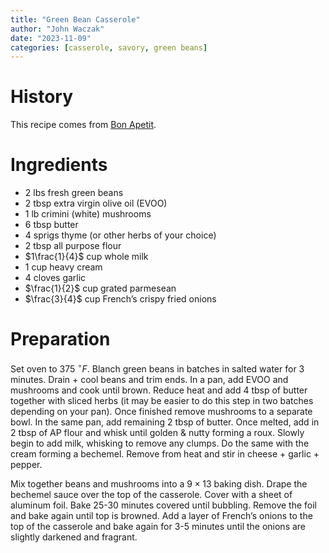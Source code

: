 ```yaml
---
title: "Green Bean Casserole"
author: "John Waczak"
date: "2023-11-09"
categories: [casserole, savory, green beans]
---
```


# History

This recipe comes from [Bon Apetit](https://www.bonappetit.com/recipe/bas-best-green-bean-casserole).

# Ingredients

- $2$ lbs fresh green beans 
- $2$ tbsp extra virgin olive oil (EVOO)
- $1$ lb crimini (white) mushrooms
- $6$ tbsp butter
- $4$ sprigs thyme (or other herbs of your choice)
- $2$ tbsp all purpose flour
- $1\frac{1}{4}$ cup whole milk 
- $1$ cup heavy cream 
- $4$ cloves garlic
- $\frac{1}{2}$ cup grated parmesean
- $\frac{3}{4}$ cup French's crispy fried onions

# Preparation 

Set oven to $375$ $^\circ F$. Blanch green beans in batches in salted water for 3 minutes. Drain + cool beans and trim ends. In a pan, add EVOO and mushrooms and cook until brown. Reduce heat and add 4 tbsp of butter together with sliced herbs (it may be easier to do this step in two batches depending on your pan). Once finished remove mushrooms to a separate bowl. In the same pan, add remaining 2 tbsp of butter. Once melted, add in 2 tbsp of AP flour and whisk until golden & nutty forming a roux. Slowly begin to add milk, whisking to remove any clumps. Do the same with the cream forming a bechemel. Remove from heat and stir in cheese + garlic + pepper. 

Mix together beans and mushrooms into a $9 \times 13$ baking dish. Drape the bechemel sauce over the top of the casserole. Cover with a sheet of aluminum foil. Bake 25-30 minutes covered until bubbling. Remove the foil and bake again until top is browned. Add a layer of French's onions to the top of the casserole and bake again for 3-5 minutes until the onions are slightly darkened and fragrant.
